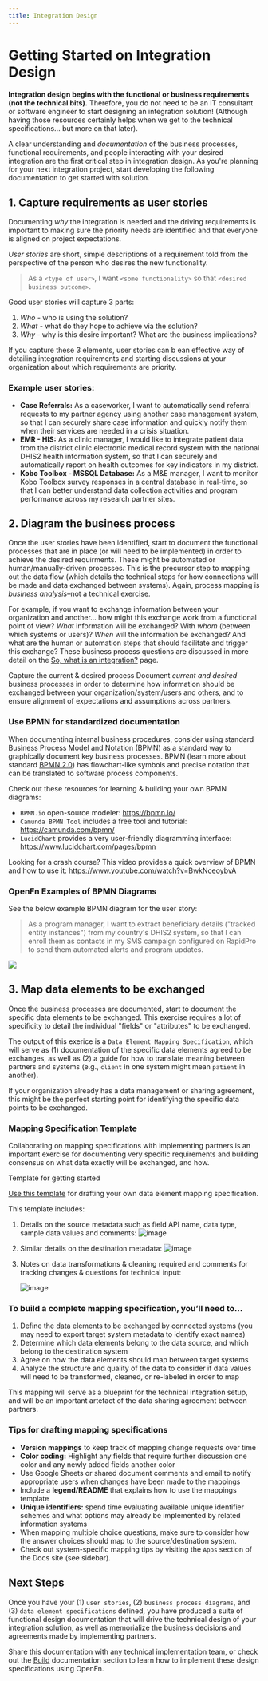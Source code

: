 ```yaml
---
title: Integration Design
---
```


# Getting Started on Integration Design

**Integration design begins with the functional or business requirements (not
the technical bits).** Therefore, you do not need to be an IT consultant or
software engineer to start designing an integration solution! (Although having
those resources certainly helps when we get to the technical specifications...
but more on that later).

A clear understanding and _documentation_ of the business processes, functional
requirements, and people interacting with your desired integration are the first
critical step in integration design. As you're planning for your next
integration project, start developing the following documentation to get started
with solution.

## 1. Capture requirements as user stories

Documenting _why_ the integration is needed and the driving requirements is
important to making sure the priority needs are identified and that everyone is
aligned on project expectations.

_User stories_ are short, simple descriptions of a requirement told from the
perspective of the person who desires the new functionality.

> As a `<type of user>`, I want `<some functionality>` so that
> `<desired business outcome>`.

Good user stories will capture 3 parts:

1. _Who_ - who is using the solution?
2. _What_ - what do they hope to achieve via the solution?
3. _Why_ - why is this desire important? What are the business implications?

If you capture these 3 elements, user stories can b ean effective way of
detailing integration requirements and starting discussions at your organization
about which requirements are priority.

### Example user stories:

- **Case Referrals:** As a caseworker, I want to automatically send referral
  requests to my partner agency using another case management system, so that I
  can securely share case information and quickly notify them when their
  services are needed in a crisis situation.
- **EMR - HIS:** As a clinic manager, I would like to integrate patient data
  from the district clinic electronic medical record system with the national
  DHIS2 health information system, so that I can securely and automatically
  report on health outcomes for key indicators in my district.
- **Kobo Toolbox - MSSQL Database:** As a M&E manager, I want to monitor Kobo
  Toolbox survey responses in a central database in real-time, so that I can
  better understand data collection activities and program performance across my
  research partner sites.

## 2. Diagram the business process

Once the user stories have been identified, start to document the functional
processes that are in place (or will need to be implemented) in order to achieve
the desired requirments. These might be automated or human/manually-driven
processes. This is the precursor step to mapping out the data flow (which
details the technical steps for how connections will be made and data exchanged
between systems). Again, process mapping is _business analysis_–not a technical
exercise.

For example, if you want to exchange information between your organization and
another... how might this exchange work from a functional point of view? _What_
information will be exchanged? With _whom_ (between which systems or users)?
_When_ will the information be exchanged? And what are the human or automation
steps that should facilitate and trigger this exchange? These business process
questions are discussed in more detail on the
[So, what is an integration?](/documentation/getting-started/so-you-want-to-integrate/)
page.

<Tip>

Capture the current & desired process Document _current and desired_ business
processes in order to determine how information should be exchanged between your
organization/system/users and others, and to ensure alignment of expectations
and assumptions across partners.

</Tip>

### Use BPMN for standardized documentation

When documenting internal business procedures, consider using standard Business
Process Model and Notation (BPMN) as a standard way to graphically document key
business processes. BPMN (learn more about standard
[BPMN 2.0](https://www.omg.org/spec/BPMN/2.0/)) has flowchart-like symbols and
precise notation that can be translated to software process components.

Check out these resources for learning & building your own BPMN diagrams:

- `BPMN.io` open-source modeler: https://bpmn.io/
- `Camunda BPMN Tool` includes a free tool and tutorial:
  https://camunda.com/bpmn/
- `LucidChart` provides a very user-friendly diagramming interface:
  https://www.lucidchart.com/pages/bpmn

Looking for a crash course? This video provides a quick overview of BPMN and how
to use it: https://www.youtube.com/watch?v=BwkNceoybvA

### OpenFn Examples of BPMN Diagrams

See the below example BPMN diagram for the user story:

> As a program manager, I want to extract beneficiary details ("tracked entity
> instances") from my country's DHIS2 system, so that I can enroll them as
> contacts in my SMS campaign configured on RapidPro to send them automated
> alerts and program updates.

<img src="/img/sample-bpmn.png" url />

## 3. Map data elements to be exchanged

Once the business processes are documented, start to document the specific data
elements to be exchanged. This exercise requires a lot of specificity to detail
the individual "fields" or "attributes" to be exchanged.

The output of this exerice is a `Data Element Mapping Specification`, which will
serve as (1) documentation of the specific data elements agreed to be exchanges,
as well as (2) a guide for how to translate meaning between partners and systems
(e.g., `client` in one system might mean `patient` in another).

If your organization already has a data management or sharing agreement, this
might be the perfect starting point for identifying the specific data points to
be exchanged.

### Mapping Specification Template

Collaborating on mapping specifications with implementing partners is an
important exercise for documenting very specific requirements and building
consensus on what data exactly will be exchanged, and how.

<Tip> Template for getting started

[Use this template](https://docs.google.com/spreadsheets/d/1IqTIgOzyOztEevXbgY_4uE8Y8tiHXufZXx-IyJZase0/edit?usp=sharing)
for drafting your own data element mapping specification.

</Tip>

This template includes:

1. Details on the source metadata such as field API name, data type, sample data
   values and comments:
   ![image](https://user-images.githubusercontent.com/80456839/130796010-fe900c03-1bff-40c0-9263-c29e22d9191f.png)
2. Similar details on the destination metadata:
   ![image](https://user-images.githubusercontent.com/80456839/130796087-67b0359d-207a-4169-aa88-6609572b2561.png)
3. Notes on data transformations & cleaning required and comments for tracking
   changes & questions for technical input:

   ![image](https://user-images.githubusercontent.com/80456839/130796170-2e29a997-9b41-44f7-ac60-79375d096cc9.png)

### To build a complete mapping specification, you’ll need to...

1. Define the data elements to be exchanged by connected systems (you may need
   to export target system metadata to identify exact names)
2. Determine which data elements belong to the data source, and which belong to
   the destination system
3. Agree on how the data elements should map between target systems
4. Analyze the structure and quality of the data to consider if data values will
   need to be transformed, cleaned, or re-labeled in order to map

This mapping will serve as a blueprint for the technical integration setup, and
will be an important artefact of the data sharing agreement between partners.

### Tips for drafting mapping specifications

- **Version mappings** to keep track of mapping change requests over time
- **Color coding:** Highlight any fields that require further discussion one
  color and any newly added fields another color
- Use Google Sheets or shared document comments and email to notify appropriate
  users when changes have been made to the mappings
- Include a **legend/README** that explains how to use the mappings template
- **Unique identifiers:** spend time evaluating available unique identifier
  schemes and what options may already be implemented by related information
  systems
- When mapping multiple choice questions, make sure to consider how the answer
  choices should map to the source/destination system.
- Check out system-specific mapping tips by visiting the `Apps` section of the
  Docs site (see sidebar).

## Next Steps

Once you have your (1) `user stories`, (2) `business process diagrams`, and (3)
`data element specifications` defined, you have produced a suite of functional
design documentation that will drive the technical design of your integration
solution, as well as memorialize the business decisions and agreements made by
implementing partners.

Share this documentation with any technical implementation team, or check out
the [Build](/documentation/build/jobs) documentation section to learn how to
implement these design specifications using OpenFn.
